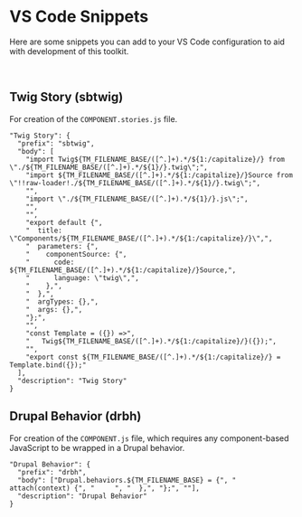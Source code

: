 <Meta title='Utilities/Code Snippets' />

# VS Code Snippets

Here are some snippets you can add to your VS Code configuration to aid with development of this toolkit.

<br />

## Twig Story (sbtwig)

For creation of the `COMPONENT.stories.js` file.

```
"Twig Story": {
  "prefix": "sbtwig",
  "body": [
    "import Twig${TM_FILENAME_BASE/([^.]+).*/${1:/capitalize}/} from \"./${TM_FILENAME_BASE/([^.]+).*/${1}/}.twig\";",
    "import ${TM_FILENAME_BASE/([^.]+).*/${1:/capitalize}/}Source from \"!!raw-loader!./${TM_FILENAME_BASE/([^.]+).*/${1}/}.twig\";",
    "",
    "import \"./${TM_FILENAME_BASE/([^.]+).*/${1}/}.js\";",
    "",
    "",
    "export default {",
    "  title: \"Components/${TM_FILENAME_BASE/([^.]+).*/${1:/capitalize}/}\",",
    "  parameters: {",
    "    componentSource: {",
    "      code: ${TM_FILENAME_BASE/([^.]+).*/${1:/capitalize}/}Source,",
    "      language: \"twig\",",
    "    },",
    "  },",
    "  argTypes: {},",
    "  args: {},",
    "};",
    "",
    "const Template = ({}) =>",
    "	Twig${TM_FILENAME_BASE/([^.]+).*/${1:/capitalize}/}({});",
    "",
    "export const ${TM_FILENAME_BASE/([^.]+).*/${1:/capitalize}/} = Template.bind({});"
  ],
  "description": "Twig Story"
}

```

## Drupal Behavior (drbh)

For creation of the `COMPONENT.js` file, which requires any component-based JavaScript to be wrapped in a Drupal behavior.

```
"Drupal Behavior": {
  "prefix": "drbh",
  "body": ["Drupal.behaviors.${TM_FILENAME_BASE} = {", "  attach(context) {", "    	", "  },", "};", ""],
  "description": "Drupal Behavior"
}
```
